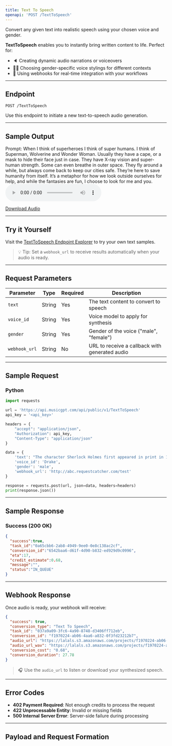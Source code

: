 ```yaml
---
title: Text To Speech
openapi: 'POST /TextToSpeech'
---
```


Convert any given text into realistic speech using your chosen voice and gender.

**TextToSpeech** enables you to instantly bring written content to life. Perfect for:

- 🔈 Creating dynamic audio narrations or voiceovers
- 🧑‍💼 Choosing gender-specific voice stylings for different contexts
- 🔁 Using webhooks for real-time integration with your workflows

---

## Endpoint

```http
POST /TextToSpeech
```

Use this endpoint to initiate a new text-to-speech audio generation.

---

## Sample Output

Prompt: When I think of superheroes I think of super humans. I think of Superman, Wolverine and Wonder Woman. Usually they have a cape, or a mask to hide their face just in case. They have X-ray vision and super-human strength. Some can even breathe in outer space. They fly around a while, but always come back to keep our cities safe. They’re here to save humanity from itself. It’s a metaphor for how we look outside ourselves for help, and while the fantasies are fun, I choose to look for me and you.
<audio controls="1" controlslist="nodownload nofullscreen noremoteplayback" src="https://lalals.s3.amazonaws.com/projects/f1970224-ab06-4aa6-a832-0f3fd23212b7.mp3">Your browser does not support the audio playback.</audio>

<a href="https://lalals.s3.amazonaws.com/projects/f1970224-ab06-4aa6-a832-0f3fd23212b7.wav" target="_blank">Download Audio</a>

---

## Try it Yourself

Visit the [TextToSpeech Endpoint Explorer](/api-documentation/endpoint/TextToSpeech) to try your own text samples.

> 💡 Tip: Set a `webhook_url` to receive results automatically when your audio is ready.

---

## Request Parameters

| Parameter      | Type    | Required | Description                                      |
|----------------|---------|----------|--------------------------------------------------|
| `text`         | String  | Yes      | The text content to convert to speech            |
| `voice_id`     | String  | Yes      | Voice model to apply for synthesis               |
| `gender`       | String  | Yes      | Gender of the voice ("male", "female")           |
| `webhook_url`  | String  | No       | URL to receive a callback with generated audio   |

---

## Sample Request

### Python
```python
import requests

url = 'https://api.musicgpt.com/api/public/v1/TextToSpeech'
api_key = '<api_key>'

headers = {
    "accept": "application/json",
    "Authorization": api_key,
    "Content-Type": "application/json"
}

data = {
    'text': "The character Sherlock Holmes first appeared in print in 1887's A Study in Scarlet...",
    'voice_id': 'Drake',
    'gender': 'male',
    'webhook_url': 'http://abc.requestcatcher.com/test'
}

response = requests.post(url, json=data, headers=headers)
print(response.json())
```

---

## Sample Response

### Success (200 OK)
```json
{
  "success":true,
  "task_id":"0a65cbb6-2ab8-4949-9ee0-0e8c138ac2cf",
  "conversion_id":"6542baa6-d61f-4d90-b832-ed929d9c0996",
  "eta":17,
  "credit_estimate":0.68,
  "message":"",
  "status":"IN_QUEUE"
}
```

---

## Webhook Response

Once audio is ready, your webhook will receive:

```json
{
  "success": true, 
  "conversion_type": "Text To Speech", 
  "task_id": "037a9a09-3fc6-4a90-8748-d3406ff712eb", 
  "conversion_id": "f1970224-ab06-4aa6-a832-0f3fd23212b7", 
  "audio_url": "https://lalals.s3.amazonaws.com/projects/f1970224-ab06-4aa6-a832-0f3fd23212b7.mp3", 
  "audio_url_wav": "https://lalals.s3.amazonaws.com/projects/f1970224-ab06-4aa6-a832-0f3fd23212b7.wav", 
  "conversion_cost": "0.68", 
  "conversion_duration": 27.78
}
```

> 🎧 Use the `audio_url` to listen or download your synthesized speech.

---

## Error Codes

- **402 Payment Required**: Not enough credits to process the request
- **422 Unprocessable Entity**: Invalid or missing fields
- **500 Internal Server Error**: Server-side failure during processing

---

## Payload and Request Formation